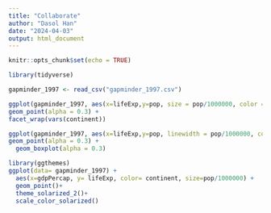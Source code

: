 ```yaml
---
title: "Collaborate"
author: "Dasol Han"
date: "2024-04-03"
output: html_document
---
```


```r
knitr::opts_chunk$set(echo = TRUE)
```

```r
library(tidyverse)
```


```r
gapminder_1997 <- read_csv("gapminder_1997.csv")
```

```r
ggplot(gapminder_1997, aes(x=lifeExp,y=pop, size = pop/1000000, color = continent)) +
geom_point(alpha = 0.3) +
facet_wrap(vars(continent)) 
```

```r
ggplot(gapminder_1997, aes(x=lifeExp,y=pop, linewidth = pop/1000000, color = continent)) +
geom_point(alpha = 0.3) +
  geom_boxplot(alpha = 0.3)
```

```r
library(ggthemes)
ggplot(data= gapminder_1997) +
  aes(x=gdpPercap, y= lifeExp, color= continent, size=pop/1000000) +
  geom_point()+
  theme_solarized_2()+
  scale_color_solarized()
```


